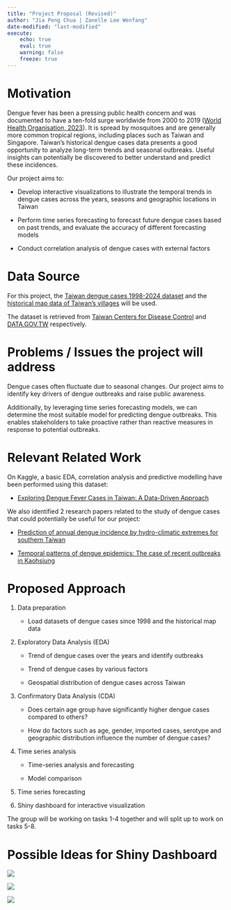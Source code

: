 ```yaml
---
title: "Project Proposal (Revised)"
author: "Jia Peng Chua | Zanelle Lee Wenfang"
date-modified: "last-modified"
execute:
    echo: true
    eval: true
    warning: false
    freeze: true
---
```


# Motivation

Dengue fever has been a pressing public health concern and was documented to have a ten-fold surge worldwide from 2000 to 2019 ([World Health Organisation, 2023](https://www.who.int/emergencies/disease-outbreak-news/item/2023-DON498)). It is spread by mosquitoes and are generally more common tropical regions, including places such as Taiwan and Singapore. Taiwan’s historical dengue cases data presents a good opportunity to analyze long-term trends and seasonal outbreaks. Useful insights can potentially be discovered to better understand and predict these incidences.

Our project aims to:

-   Develop interactive visualizations to illustrate the temporal trends in dengue cases across the years, seasons and geographic locations in Taiwan

-   Perform time series forecasting to forecast future dengue cases based on past trends, and evaluate the accuracy of different forecasting models

-   Conduct correlation analysis of dengue cases with external factors

# Data Source

For this project, the [Taiwan dengue cases 1998-2024 dataset](https://data.cdc.gov.tw/en/dataset/dengue-daily-determined-cases-1998) and the [historical map data of Taiwan's villages](https://data.gov.tw/en/datasets/130549?p=1&size=10&s=_score_desc&rct=249) will be used.

The dataset is retrieved from [Taiwan Centers for Disease Control](https://www.cdc.gov.tw/En) and [DATA.GOV.TW](https://data.gov.tw/en) respectively.

# Problems / Issues the project will address

Dengue cases often fluctuate due to seasonal changes. Our project aims to identify key drivers of dengue outbreaks and raise public awareness.

Additionally, by leveraging time series forecasting models, we can determine the most suitable model for predicting dengue outbreaks. This enables stakeholders to take proactive rather than reactive measures in response to potential outbreaks.

# Relevant Related Work

On Kaggle, a basic EDA, correlation analysis and predictive modelling have been performed using this dataset:

-   [Exploring Dengue Fever Cases in Taiwan: A Data-Driven Approach](https://www.kaggle.com/code/devraai/dengue-fever-analysis-and-prediction-in-taiwan)

We also identified 2 research papers related to the study of dengue cases that could potentially be useful for our project:

-   [Prediction of annual dengue incidence by hydro-climatic extremes for southern Taiwan](https://link.springer.com/article/10.1007/s00484-018-01659-w)

-   [Temporal patterns of dengue epidemics: The case of recent outbreaks in Kaohsiung](https://www.sciencedirect.com/science/article/pii/S1995764517301244)

# Proposed Approach

1.  Data preparation

    -   Load datasets of dengue cases since 1998 and the historical map data

2.  Exploratory Data Analysis (EDA)

    -   Trend of dengue cases over the years and identify outbreaks

    -   Trend of dengue cases by various factors

    -   Geospatial distribution of dengue cases across Taiwan

3.  Confirmatory Data Analysis (CDA)

    -   Does certain age group have significantly higher dengue cases compared to others?

    -   How do factors such as age, gender, imported cases, serotype and geographic distribution influence the number of dengue cases?

4.  Time series analysis

    -   Time-series analysis and forecasting

    -   Model comparison

5.  Time series forecasting

6.  Shiny dashboard for interactive visualization

The group will be working on tasks 1-4 together and will split up to work on tasks 5-8.

# Possible Ideas for Shiny Dashboard

![](Proposal/Shiny proto 1.jpg)

![](Proposal/Shiny proto 2.jpg)

![](Proposal/Shiny proto 3.jpg)
